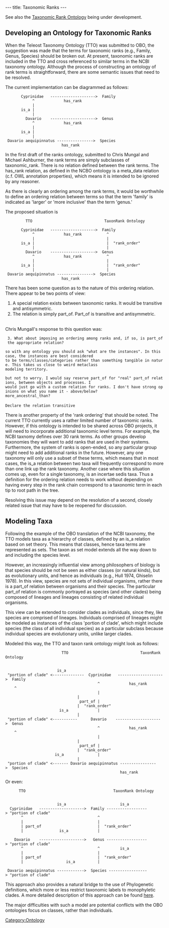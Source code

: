 ---
title: Taxonomic Ranks
---

See also the [[Taxonomic Rank Ontology]] being under development.

== Developing an Ontology for Taxonomic Ranks ==

When the Teleost Taxonomy Ontology (TTO) was submitted to OBO, the suggestion was made that the terms for taxonomic ranks (e.g., Family, Genus, Species) should be broken out.  At present, taxonomic ranks are included in the TTO and cross referenced to similar terms in the NCBI taxonomy ontology.   Although the process of constructing an ontology of rank terms is straightforward, there are some semantic issues that need to be resolved.

The current implementation can be diagrammed as follows: 



        Cyprinidae   -------------------->  Family
             ^             has_rank           
             |                                
        is_a |                                
             |                                
          Davario    -------------------->  Genus
             ^             has_rank           
             |                                
        is_a |                                 
             |                                
  Davario aequipinnatus ---------------->  Species
                          has_rank


In the first draft of the ranks ontology, submitted to Chris Mungal and Michael Ashburner, the rank terms are simply subclasses of taxonomic_rank.  There is no relation defined between the rank terms.  The has_rank relation, as defined in the NCBO ontology is a meta_data relation (c.f. OWL annotation properties), which means it is intended to be ignored by any reasoner.

As there is clearly an ordering among the rank terms, it would be worthwhile to define an ordering relation between terms so that the term 'family' is indicated as 'larger' or 'more inclusive' than the term 'genus.'

The proposed situation is 

          TTO                                TaxonRank Ontology
   
        Cyprinidae   -------------------->  Family
             ^             has_rank           ^
             |                                |
        is_a |                                |  "rank_order"
             |                                |
          Davario    -------------------->  Genus
             ^             has_rank           ^
             |                                |
        is_a |                                |  "rank_order"
             |                                |
  Davario aequipinnatus ---------------->  Species
                          has_rank


There has been some question as to the nature of this ordering relation.  There appear to be two points of view:
<ol>
<li>A special relation exists between taxonomic ranks.  It would be transitive and antisymmetric.
<li>The relation is simply part_of.  Part_of is transitive and antisymmetric.
</ol>
<br>

Chris Mungall's response to this question was:

  3. What about imposing an ordering among ranks and, if so, is part_of the appropriate relation?
  
 so with any ontology you should ask "what are the instances". In this case, the instances are best considered
 to be terms/classes/categories rather than something tangible in nature. This takes us close to weird metaclass
 modeling territory.
  
 but not to worry. I would say reserve part_of for "real" part_of relations, between objects and processes. I 
 would just go with a custom relation for ranks. I don't have strong opinions on what you name it - above/below?
 more_ancestral_than?
 
 Declare the relation transitive

There is another property of the 'rank ordering' that should be noted.  The current TTO currently uses a rather limited number of taxonomic ranks.  However, if this ontology is intended to be shared across OBO projects, it will need to incorporate additional taxonomic level terms.  For example, the NCBI taxnomy defines over 30 rank terms.  As other groups develop taxonomies they will want to add ranks that are used in their systems.  Furthermore, the system of ranks is open-ended, so any particular group might need to add additional ranks in the future.  However, any one taxonomy will only use a subset of these terms, which means that in most cases, the is_a relation between two taxa will frequently correspond to more than one link up the rank taxonomy.  Another case where this situation comes up, even for a single taxonomy, is an incertae sedis taxa.  Thus a definition for the ordering relation needs to work without depending on having every step in the rank chain correspond to a taxonomic term in each tip to root path in the tree.


Resolving this issue may depend on the resolution of a second, closely related issue that may have to be reopened for discussion.

== Modeling Taxa ==

Following the example of the OBO translation of the NCBI taxonomy, the TTO models taxa as a hierarchy of classes, defined by an is_a relation based on set theory.  This means that classes, hence taxa terms are represented as sets.  The taxon as set model extends all the way down to and including the species level.

However, an increasingly influential view among philosophers of biology is that species should be not be seen as either classes (or natural kinds), but as evolutionary units, and hence as individuals (e.g., Hull 1974, Ghiselin 1978).  In this view, species are not sets of individual organisms, rather there is a part_of relation between organisms and their species.  The particular part_of relation is commonly portrayed as species (and other clades) being composed of lineages and lineages consisting of related individual organisms.  

This view can be extended to consider clades as individuals, since they, like species are comprised of lineages.  Individuals comprised of lineages might be modeled as instances of the class 'portion of clade', which might include species (the class of all individual species) as a particular subclass because individual species are evolutionary units, unlike larger clades.

Modeled this way, the TTO and taxon rank ontology might look as follows:

                          TTO                                TaxonRank Ontology
   
  
                        is_a
  "portion of clade" <--------------  Cyprinidae   -------------------->  Family
                                          ^             has_rank           ^
                                          |                                |
                                  part_of |                                |  "rank_order"
                         is_a             |                                |
  "portion of clade" <-----------      Davario    -------------------->  Genus
                                          ^             has_rank           ^
                                          |                                |
                                  part_of |                                |  "rank_order"
                       is_a               |                                |
  "portion of clade" <------- Davario aequipinnatus ---------------->  Species
                                                    has_rank


Or even:


       TTO                                       TaxonRank Ontology
   
  
                        is_a                        is_a
   Cyprinidae   -------------------->  Family ------------------> "portion of clade"
        ^                                 ^
        |                                 |
        | part_of                         |  "rank_order"
        |                is_a             |                               
     Davario    -------------------->   Genus ------------------> "portion of clade"
        ^                                 ^         is_a
        |                                 |
        | part_of                         |  "rank_order"
        |                   is_a          |                             
  Davario aequipinnatus ------------>  Species -----------------> "portion of clade"


This approach also provides a natural bridge to the use of Phylogenetic definitions, which more or less restrict taxonomic labels to monophyletic clades.  A more detailed description of this approach can be found [[Taxonomic Rank Ontology|here]].

The major difficulties with such a model are potential conflicts with the OBO ontologies focus on classes, rather than individuals.

[[Category:Ontology]]